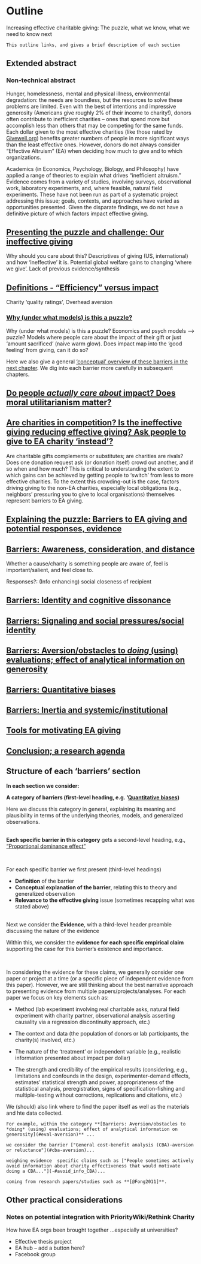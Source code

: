 # Outline {#outline}

Increasing effective charitable giving: The puzzle, what we know, what we need to know next

<!-- #TODO: reconcile this with the outline in 'EA giving survey-working version'... -->

```block2
This outline links, and gives a brief description of each section
```

<!-- David Reinstein (drafted this version) with Nick Fitz and Ari Kagan -->


## Extended abstract {-#abstract} 

### Non-technical abstract {-#pop-abstract} 

Hunger, homelessness, mental and physical illness, environmental degradation: the needs are boundless, but the resources to solve these problems are limited. Even with the best of intentions and impressive generosity (Americans give roughly 2% of their income to charity!), donors often contribute to inefficient charities -- ones that spend more but accomplish less than others that may be competing for the same funds. Each dollar given to the most effective charities (like those rated by [Givewell.org](http://givewell.org)) benefits greater numbers of people in more significant ways than the least effective ones. However, donors do not always consider "Effective Altruism" (EA) when deciding how much to give and to which organizations.

Academics (in Economics, Psychology, Biology, and Philosophy) have applied a range of theories to explain what drives "inefficient altruism." Evidence comes from a variety of studies, involving surveys, observational work, laboratory experiments, and, where feasible, natural field experiments. These have not been run as part of a systematic project addressing this issue; goals, contexts, and approaches have varied as opportunities presented. Given the disparate findings, we do not have a definitive picture of which factors impact effective giving.

## [Presenting the puzzle and challenge: Our ineffective giving](#present-puzzle) {-}

Why should you care about this? Descriptives of giving (US, international) and how 'ineffective' it is. Potential global welfare gains to changing 'where we give'. Lack of previous evidence/synthesis

##  [Definitions - "Efficiency" versus impact](#impact-definitions) {-}

Charity 'quality ratings', Overhead aversion

### [Why (under what models) is this a puzzle?](#why-puzzle) {-}

Why (under what models) is this a puzzle? Economics and psych models --> puzzle?
Models where people care about the impact of their gift or just 'amount sacrificed' (naive warm glow). Does impact map into the 'good feeling' from giving, can it do so?

Here we also  give a general ['conceptual' overview of these barriers in the next chapter](#barriers-concept). We dig into each barrier more carefully in subsequent chapters.

## [Do people *actually care about* impact? Does moral utilitarianism matter?](#doesimpactmatter) {-}

<!-- Economic and psych models conceptualizing this -->

##  [Are charities in competition? Is the ineffective giving reducing effective giving? Ask people to give to EA charity 'instead'?](#substitution) {-}

<!-- (Or put in section 2?) -->

Are charitable gifts complements or substitutes; are charities are
rivals? Does one donation request ask (or donation itself) crowd out another, and if so when and how much?   This is critical to understanding  the extent to which gains can be achieved by getting people to 'switch'  from less to more effective charities. To the extent this crowding-out is the case, factors driving giving to the non-EA charities, especially local obligations (e.g., neighbors' pressuring you to give to local organisations) themselves represent barriers to EA giving.


##  [Explaining the puzzle: Barriers to EA giving and potential responses, evidence](#barriers-intro) {-}

<!-- moved old classification to barriers_old_classification.Rmd -->


## [Barriers: Awareness, consideration, and distance](#aware-distance) {-}

<div class="marginnote">
Whether a cause/charity is something people are aware of, feel is important/salient, and feel close to.
</div>

<div class="marginnote">
Responses?:  (Info enhancing) social closeness of recipient 
</div>

## [Barriers: Identity and cognitive dissonance](#identity) {-}

<!-- Volunteer experience unlocks emotion and giving -->

## [Barriers: Signaling and social pressures/social identity](#social) {-}

<!-- Self-interest/local public good [put elsewhere or remove??
Social perceptions and signaling empathy vs effectiveness; related: difficulty of coordinated signaling with a hard-to-coordinate measure such as 'effectiveness'
-->

## [Barriers: Aversion/obstacles to *doing* (using) evaluations; effect of analytical information on generosity](#eval-aversion) {-}
 
## [Barriers: Quantitative biases](#quant-biases) {-}

## [Barriers: Inertia and systemic/institutional](#inertia) {-}

## [Tools for motivating EA giving](#tools) {-}


## [Conclusion; a research agenda](#conclusion-agenda) {-}


## Structure of each 'barriers' section {-#structure-barriers} 

**In each section we consider:**

**A category of barriers (first-level heading, e.g. '[Quantitative biases](#quant-biases)) **

Here we discuss this category in general, explaining its meaning and plausibility in terms of the underlying theories, models, and generalized observations.


\
**Each specific barrier in this category** gets a second-level heading, e.g., ["Proportional dominance effect"](#prop-dom)

\

For each specific barrier we first present (third-level headings)

- **Definition** of the barrier
- **Conceptual explanation of the barrier**, relating this to theory and generalized observation
- **Relevance to the effective giving** issue (sometimes recapping what was stated above)

\
Next we consider the **Evidence**, with a third-level header preamble discussing the nature of the evidence

Within this, we consider the **evidence for each specific empirical claim** supporting the case for this barrier's existence and importance.

\

In considering the evidence for these claims, we generally consider one paper or project at a time (or a specific piece of independent evidence from this paper). However, we are still thinking about the best narrative approach to presenting evidence from multiple papers/projects/analyses.  For each paper we focus on key elements such as:

- Method (lab experiment involving real charitable asks, natural field experiment with charity partner, observational analysis asserting causality via a regression discontinuity approach, etc.)

- The context and data (the population of donors or lab participants, the charity(s) involved, etc.)

- The nature of the 'treatment' or independent variable (e.g., realistic information presented about impact per dollar)

- The strength and credibility of the empirical results (considering, e.g., limitations and confounds in the design, experimenter-demand effects, estimates' statistical strength and power, appropriateness of the statistical analysis, preregistration, signs of specification-fishing and multiple-testing without corrections, replications and citations, etc.)

We (should) also link where to find the paper itself as well as the materials and hte data collected.
\


```block2
For example, within the category **[Barriers: Aversion/obstacles to *doing* (using) evaluations; effect of analytical information on generosity](#eval-aversion)** ...
  
we consider the barrier ["General cost-benefit analysis (CBA)-aversion or reluctance"](#cba-aversion)...
  
weighing evidence  specific claims such as ["People sometimes actively avoid information about charity effectiveness that would motivate doing a CBA..."](-#avoid_info_CBA)...
                                                                                                  coming from research papers/studies such as **[@Fong2011]**.                                                                                          

```  

## Other practical considerations {-}

### Notes on potential integration with PriorityWiki/Rethink Charity {-}

How have EA orgs been brought together ...especially at universities?

- Effective thesis project
- EA hub -- add a button here?
- Facebook group
